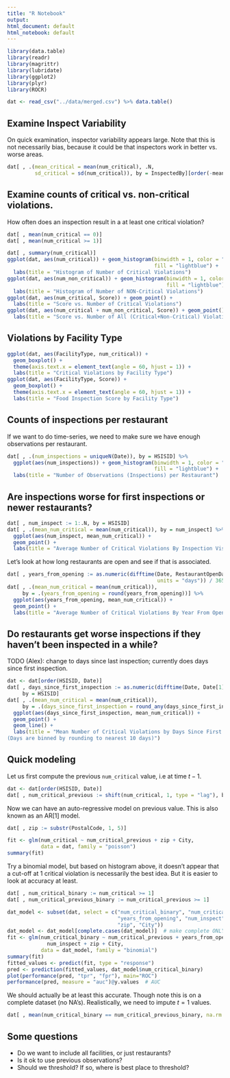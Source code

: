 ```yaml
---
title: "R Notebook"
output:
html_document: default
html_notebook: default
---
```



```r
library(data.table) 
library(readr)
library(magrittr)
library(lubridate)
library(ggplot2)
library(plyr)
library(ROCR)
```

```r
dat <- read_csv("../data/merged.csv") %>% data.table()
```


## Examine Inspect Variability 

On quick examination, inspector variability appears large. Note that this is 
not necessarily bias, because it could be that inspectors work in better vs. 
worse areas. 

```r
dat[ , .(mean_critical = mean(num_critical), .N,
         sd_critical = sd(num_critical)), by = InspectedBy][order(-mean_critical)]
```

## Examine counts of critical vs. non-critical violations. 

How often does an inspection result in a at least one critical violation? 

```r
dat[ , mean(num_critical == 0)]
dat[ , mean(num_critical >= 1)]
```

```r
dat[ , summary(num_critical)]
ggplot(dat, aes(num_critical)) + geom_histogram(binwidth = 1, color = "black", 
                                                fill = "lightblue") + 
  labs(title = "Histogram of Number of Critical Violations") 
ggplot(dat, aes(num_non_critical)) + geom_histogram(binwidth = 1, color = "black", 
                                                    fill = "lightblue") + 
  labs(title = "Histogram of Number of NON-Critical Violations") 
ggplot(dat, aes(num_critical, Score)) + geom_point() + 
  labs(title = "Score vs. Number of Critical Violations")
ggplot(dat, aes(num_critical + num_non_critical, Score)) + geom_point() +
  labs(title = "Score vs. Number of All (Critical+Non-Critical) Violations")
```

## Violations by Facility Type 

```r
ggplot(dat, aes(FacilityType, num_critical)) + 
  geom_boxplot() + 
  theme(axis.text.x = element_text(angle = 60, hjust = 1)) + 
  labs(title = "Critical Violations by Facility Type")
ggplot(dat, aes(FacilityType, Score)) + 
  geom_boxplot() + 
  theme(axis.text.x = element_text(angle = 60, hjust = 1)) + 
  labs(title = "Food Inspection Score by Facility Type")
```

## Counts of inspections per restaurant

If we want to do time-series, we need to make sure we have enough observations
per restaurant. 

```r
dat[ , .(num_inspections = uniqueN(Date)), by = HSISID] %>% 
  ggplot(aes(num_inspections)) + geom_histogram(binwidth = 1, color = "black", 
                                                fill = "lightblue") + 
  labs(title = "Number of Observations (Inspections) per Restaurant")
```

## Are inspections worse for first inspections or newer restaurants? 

```r
dat[ , num_inspect := 1:.N, by = HSISID]
dat[ , .(mean_num_critical = mean(num_critical)), by = num_inspect] %>% 
  ggplot(aes(num_inspect, mean_num_critical)) +
  geom_point() + 
  labs(title = "Average Number of Critical Violations By Inspection Visit Number")
```

Let's look at how long restaurants are open and see if that is associated. 

```r
dat[ , years_from_opening := as.numeric(difftime(Date, RestaurantOpenDate, 
                                                 units = "days")) / 365]
dat[ , .(mean_num_critical = mean(num_critical)), 
     by = .(years_from_opening = round(years_from_opening))] %>% 
  ggplot(aes(years_from_opening, mean_num_critical)) +
  geom_point() + 
  labs(title = "Average Number of Critical Violations By Year From Opening")
```

## Do restaurants get worse inspections if they haven't been inspected in a while? 

TODO (Alex): change to days since last inspection; currently does days since first inspection. 

```r
dat <- dat[order(HSISID, Date)]
dat[ , days_since_first_inspection := as.numeric(difftime(Date, Date[1], units = "days")), 
     by = HSISID] 
dat[ , .(mean_num_critical = mean(num_critical)), 
     by = .(days_since_first_inspection = round_any(days_since_first_inspection, 10))] %>% 
  ggplot(aes(days_since_first_inspection, mean_num_critical)) + 
  geom_point() + 
  geom_line() + 
  labs(title = "Mean Number of Critical Violations by Days Since First Inspection
(Days are binned by rounding to nearest 10 days)")
```

## Quick modeling 

Let us first compute the previous `num_critical` value, i.e at time $t-1$. 

```r
dat <- dat[order(HSISID, Date)]
dat[ , num_critical_previous := shift(num_critical, 1, type = "lag"), by = HSISID]
```

Now we can have an auto-regressive model on previous value. This is also 
known as an AR[1] model. 

```r
dat[ , zip := substr(PostalCode, 1, 5)]
```

```r
fit <- glm(num_critical ~ num_critical_previous + zip + City, 
           data = dat, family = "poisson")
summary(fit)
```



Try a binomial model, but based on histogram above, it doesn't appear that 
a cut-off at 1 critical violation is necessarily the best idea. But it is easier
to look at accuracy at least. 

```r
dat[ , num_critical_binary := num_critical >= 1]
dat[ , num_critical_previous_binary := num_critical_previous >= 1]
```


```r
dat_model <- subset(dat, select = c("num_critical_binary", "num_critical_previous",
                                    "years_from_opening", "num_inspect",
                                    "zip", "City"))
dat_model <- dat_model[complete.cases(dat_model)]  # make complete ONLY for quick modelling
fit <- glm(num_critical_binary ~ num_critical_previous + years_from_opening + 
             num_inspect + zip + City, 
           data = dat_model, family = "binomial")
summary(fit)
fitted_values <- predict(fit, type = "response")
pred <- prediction(fitted_values, dat_model$num_critical_binary)
plot(performance(pred, "tpr", "fpr"), main="ROC")
performance(pred, measure = "auc")@y.values  # AUC
```

We should actually be at least this accurate. Though note this is on a 
complete dataset (no NA's). Realistically, we need to impute $t = 1$ values. 

```r
dat[ , mean(num_critical_binary == num_critical_previous_binary, na.rm = TRUE)]
```

## Some questions

- Do we want to include all facilities, or just restaurants? 
- Is it ok to use previous observations? 
- Should we threshold? If so, where is best place to threshold? 
